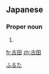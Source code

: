 ==Japanese==
{{ja-kanjitab|古|田}}

===Proper noun===
{{ja-pos|proper|ふるた}}

# {{surname|lang=ja}}

[[Category:Japanese surnames|ふるた]]

[[fr:古田]]
[[zh:古田]]